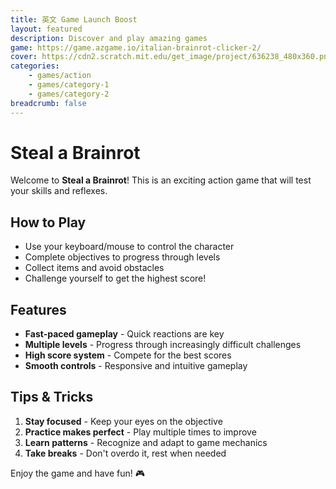 ```yaml
---
title: 英文 Game Launch Boost
layout: featured
description: Discover and play amazing games
game: https://game.azgame.io/italian-brainrot-clicker-2/
cover: https://cdn2.scratch.mit.edu/get_image/project/636238_480x360.png
categories:
    - games/action
    - games/category-1
    - games/category-2
breadcrumb: false
---
```



# Steal a Brainrot

Welcome to **Steal a Brainrot**! This is an exciting action game that will test your skills and reflexes.

## How to Play

- Use your keyboard/mouse to control the character
- Complete objectives to progress through levels
- Collect items and avoid obstacles
- Challenge yourself to get the highest score!

## Features

- **Fast-paced gameplay** - Quick reactions are key
- **Multiple levels** - Progress through increasingly difficult challenges
- **High score system** - Compete for the best scores
- **Smooth controls** - Responsive and intuitive gameplay

## Tips & Tricks

1. **Stay focused** - Keep your eyes on the objective
2. **Practice makes perfect** - Play multiple times to improve
3. **Learn patterns** - Recognize and adapt to game mechanics
4. **Take breaks** - Don't overdo it, rest when needed

Enjoy the game and have fun! 🎮
